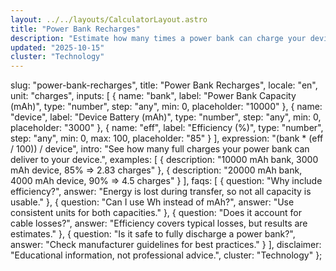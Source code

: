 ```yaml
---
layout: ../../layouts/CalculatorLayout.astro
title: "Power Bank Recharges"
description: "Estimate how many times a power bank can charge your device."
updated: "2025-10-15"
cluster: "Technology"
---
```



  slug: "power-bank-recharges",
  title: "Power Bank Recharges",
  locale: "en",
  unit: "charges",
  inputs: [
    { name: "bank", label: "Power Bank Capacity (mAh)", type: "number", step: "any", min: 0, placeholder: "10000" },
    { name: "device", label: "Device Battery (mAh)", type: "number", step: "any", min: 0, placeholder: "3000" },
    { name: "eff", label: "Efficiency (%)", type: "number", step: "any", min: 0, max: 100, placeholder: "85" }
  ],
  expression: "(bank * (eff / 100)) / device",
  intro: "See how many full charges your power bank can deliver to your device.",
  examples: [
    { description: "10000 mAh bank, 3000 mAh device, 85% ⇒ 2.83 charges" },
    { description: "20000 mAh bank, 4000 mAh device, 90% ⇒ 4.5 charges" }
  ],
  faqs: [
    { question: "Why include efficiency?", answer: "Energy is lost during transfer, so not all capacity is usable." },
    { question: "Can I use Wh instead of mAh?", answer: "Use consistent units for both capacities." },
    { question: "Does it account for cable losses?", answer: "Efficiency covers typical losses, but results are estimates." },
    { question: "Is it safe to fully discharge a power bank?", answer: "Check manufacturer guidelines for best practices." }
  ],
  disclaimer: "Educational information, not professional advice.",
  cluster: "Technology"
};

<Calculator schema={schema} />

